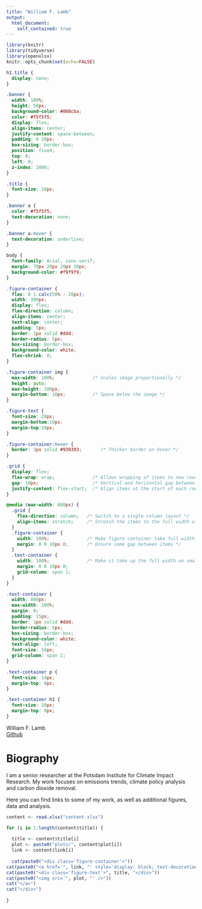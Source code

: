 ```yaml
---
title: "William F. Lamb"
output: 
  html_document:
    self_contained: true
---
```


```r

library(knitr)
library(tidyverse)
library(openxlsx)
knitr::opts_chunk$set(echo=FALSE)

```

``` css

h1.title {
  display: none;
}

.banner {
  width: 100%;
  height: 50px;
  background-color: #008cba;
  color: #f5f5f5;
  display: flex;
  align-items: center;
  justify-content: space-between;
  padding: 0 20px;
  box-sizing: border-box;
  position: fixed;
  top: 0;
  left: 0;
  z-index: 1000;
}

.title {
  font-size: 18px;
}

.banner a {
  color: #f5f5f5;
  text-decoration: none;
}

.banner a:hover {
  text-decoration: underline;
}

body {
  font-family: Arial, sans-serif;
  margin: 70px 20px 20px 20px;
  background-color: #f9f9f9;
}

.figure-container {
  flex: 0 1 calc(50% - 20px);
  width: 300px;
  display: flex;
  flex-direction: column;
  align-items: center;
  text-align: center;
  padding: 5px;
  border: 1px solid #ddd;
  border-radius: 5px;
  box-sizing: border-box;
  background-color: white;
  flex-shrink: 0;
}

.figure-container img {
  max-width: 100%;              /* Scales image proportionally */
  height: auto;
  max-height: 200px;
  margin-bottom: 10px;          /* Space below the image */
}

.figure-text {
  font-size: 20px;
  margin-bottom:10px;
  margin-top:10px;
}

.figure-container:hover {
  border: 3px solid #939393;       /* Thicker border on hover */
}

.grid {
  display: flex;
  flex-wrap: wrap;              /* Allows wrapping of items to new rows */
  gap: 10px;                    /* Vertical and horizontal gap between items */
  justify-content: flex-start;  /* Align items at the start of each row */
}

@media (max-width: 880px) {
  .grid {
    flex-direction: column;   /* Switch to a single column layout */
    align-items: stretch;     /* Stretch the items to the full width of the container */
  }
  .figure-container {
    width: 100%;              /* Make figure container take full width */
    margin: 0 0 10px 0;       /* Ensure some gap between items */
  }
  .text-container {
    width: 100%;              /* Make it take up the full width on small screens */
    margin: 0 0 10px 0;
    grid-column: span 1;     
  }
}

.text-container {
  width: 880px;
  max-width: 100%;
  margin: 0;
  padding: 15px;
  border: 1px solid #ddd;
  border-radius: 5px;
  box-sizing: border-box;
  background-color: white;
  text-align: left;
  font-size: 16px;
  grid-column: span 2;
}

.text-container p {
  font-size: 14px;
  margin-top: 0px;
}

.text-container h1 {
  font-size: 18px;
  margin-top: 0px;
}


```

``` {=html}


<div class="banner">
<div class="title">William F. Lamb</div>
<div class="link"><a href="https://github.com/lambwf/" target="_blank">Github</a>
</div>
</div>
<div class='grid'>

<div class="text-container">
<h1>Biography</h1>
<p>
I am a senior researcher at the Potsdam Institute for Climate Impact Research. My work focuses on emissions trends, climate policy analysis and carbon dioxide removal.
</p>
<p>
Here you can find links to some of my work, as well as additional figures, data and analysis.
</p>
</div>

```

```r

content <- read.xlsx("content.xlsx")

for (i in 1:length(content$title)) {
  
  title <- content$title[i]
  plot <- paste0("plots/", content$plot[i])
  link <- content$link[i]
  
  cat(paste0("<div class='figure-container'>"))
cat(paste0("<a href='", link, "' style='display: block; text-decoration: none;'>"))
cat(paste0("<div class='figure-text'>", title, "</div>"))
cat(paste0("<img src='", plot, "' />"))
cat("</a>")
cat("</div>")
  
}


```

</div>
